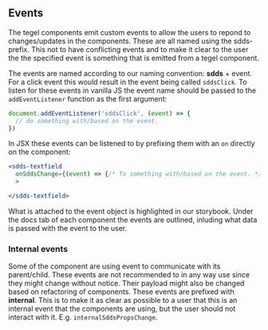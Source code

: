 <Meta title="Intro/Tegel - Events" />


## Events

The tegel components emit custom events to allow the users to repond to changes/updates in the components. These are all named using the 
sdds-prefix. This not to have conflicting events and to make it clear to the user the the specified event is something that is emitted
from a tegel component.

The events are named according to our naming convention: **sdds** + event.
For a click event this would result in the event being called `sddsClick`. To listen for these events in vanilla JS the event name
should be passed to the `addEventListener` function as the first argument:
```javascript
document.addEventListener('sddsClick', (event) => {
  // do something with/based on the event.
})
```

In JSX these events can be listened to by prefixing them with an `on` directly on the component:
```jsx
<sdds-textfield
  onSddsChange={(event) => {/* To something with/based on the event. */}}
  >

</sdds-textfield>
```

What is attached to the event object is highlighted in our storybook. Under the docs tab of each component the events are outlined,
inluding what data is passed with the event to the user.

### Internal events

Some of the component are using event to communicate with its parent/child. These events are not recommended to in any way use since
they might change without notice. Their payload might also be changed based on refactoring of components. These events are prefixed
with **internal**. This is to make it as clear as possible to a user that this is an internal event that the components are using,
but the user should not interact with it. E.g. `internalSddsPropsChange`.